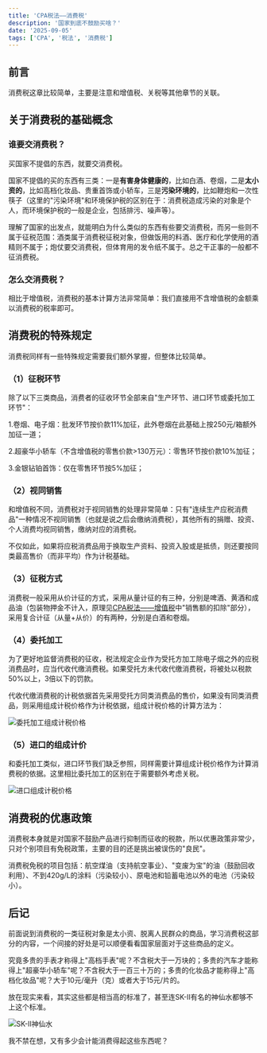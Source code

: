 ```yaml
---
title: 'CPA税法——消费税'
description: '国家到底不鼓励买啥？'
date: '2025-09-05'
tags: ['CPA', '税法', '消费税']
---
```


## 前言

消费税这章比较简单，主要是注意和增值税、关税等其他章节的关联。

## 关于消费税的基础概念

### 谁要交消费税？

买国家不提倡的东西，就要交消费税。

国家不提倡的买的东西有三类：一是**有害身体健康的**，比如白酒、卷烟，二是**太小资的**，比如高档化妆品、贵重首饰或小轿车，三是**污染环境的**，比如鞭炮和一次性筷子（这里的"污染环境"和环境保护税的区别在于：消费税造成污染的对象是个人，而环境保护税的一般是企业，包括排污、噪声等）。

理解了国家的出发点，就能明白为什么类似的东西有些要交消费税，而另一些则不属于征税范围：酒类属于消费税征税对象，但做饭用的料酒、医疗和化学使用的酒精则不属于；炮仗要交消费税，但体育用的发令纸不属于。总之干正事的一般都不征消费税。

### 怎么交消费税？

相比于增值税，消费税的基本计算方法非常简单：我们直接用不含增值税的金额乘以消费税的税率即可。

## 消费税的特殊规定

消费税同样有一些特殊规定需要我们额外掌握，但整体比较简单。

### （1）征税环节

除了以下三类商品，消费者的征收环节全部来自"生产环节、进口环节或委托加工环节"：

1.卷烟、电子烟：批发环节按价款11%加征，此外卷烟在此基础上按250元/箱额外加征一道；

2.超豪华小轿车（不含增值税的零售价款>130万元）：零售环节按价款10%加征；

3.金银钻铂首饰：仅在零售环节按5%加征；

### （2）视同销售

和增值税不同，消费税对于视同销售的处理非常简单：只有"连续生产应税消费品"一种情况不视同销售（也就是说之后会缴纳消费税），其他所有的捐赠、投资、个人消费均视同销售，缴纳对应的消费税。

不仅如此，如果将应税消费品用于换取生产资料、投资入股或是抵债，则还要按同类最高售价（而非平均）作为计税基础。

### （3）征税方式

消费税一般采用从价计征的方式，采用从量计征的有三种，分别是啤酒、黄酒和成品油（包装物押金不计入，原理见[CPA税法——增值税](/blogs/CPA-Tax-VAT)中"销售额的扣除"部分），采用复合计征（从量+从价）的有两种，分别是白酒和卷烟。

### （4）委托加工

为了更好地监督消费税的征收，税法规定企业作为受托方加工除电子烟之外的应税消费品时，应当代收代缴消费税。如果受托方未代收代缴消费税，将被处以税款50%以上，3倍以下的罚款。

代收代缴消费税的计税依据首先采用受托方同类消费品的售价，如果没有同类消费品，则采用组成计税价格作为计税依据，组成计税价格的计算方法为：

<div style={{ display: 'flex', justifyContent: 'center', margin: '20px 0' }}>
  <img
    src="/images/blog/CPA-Tax-Consumption/1.webp"
    alt="委托加工组成计税价格"
    style={{ maxWidth: '100%', height: 'auto' }}
  />
</div>

### （5）进口的组成计价

和委托加工类似，进口环节我们缺乏参照，同样需要计算组成计税价格作为计算消费税的依据。这里相比委托加工的区别在于需要额外考虑关税。

<div style={{ display: 'flex', justifyContent: 'center', margin: '20px 0' }}>
  <img
    src="/images/blog/CPA-Tax-Consumption/2.webp"
    alt="进口组成计税价格"
    style={{ maxWidth: '100%', height: 'auto' }}
  />
</div>

## 消费税的优惠政策

消费税本身就是对国家不鼓励产品进行抑制而征收的税款，所以优惠政策非常少，只对个别项目有免税政策，主要的目的还是挑出被误伤的"良民"。

消费税免税的项目包括：航空煤油（支持航空事业）、"变废为宝"的油（鼓励回收利用）、不到420g/L的涂料（污染较小）、原电池和铅蓄电池以外的电池（污染较小）。

## 后记

前面说到消费税的一类征税对象是太小资、脱离人民群众的商品，学习消费税这部分的内容，一个间接的好处是可以顺便看看国家层面对于这些商品的定义。

究竟多贵的手表才称得上"高档手表"呢？不含税大于一万块的；多贵的汽车才能称得上"超豪华小轿车"呢？不含税大于一百三十万的；多贵的化妆品才能称得上"高档化妆品"呢？大于10元/毫升（克）或者大于15元/片的。

放在现实来看，其实这些都是相当高的标准了，甚至连SK-II有名的神仙水都够不上这个标准。

<div style={{ display: 'flex', justifyContent: 'center', margin: '20px 0' }}>
  <img
    src="/images/blog/CPA-Tax-Consumption/3.webp"
    alt="SK-II神仙水"
    style={{ maxWidth: '100%', height: 'auto' }}
  />
</div>

我不禁在想，又有多少会计能消费得起这些东西呢？
